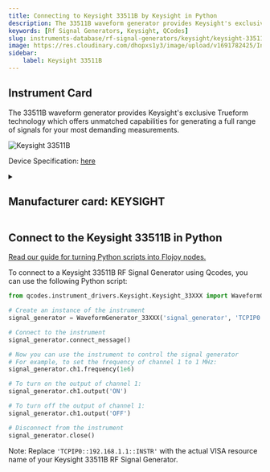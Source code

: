 ```yaml
---
title: Connecting to Keysight 33511B by Keysight in Python
description: The 33511B waveform generator provides Keysight's exclusive Trueform technology which offers unmatched capabilities for generating a full range of signals for your most demanding measurements.
keywords: [Rf Signal Generators, Keysight, QCodes] 
slug: instruments-database/rf-signal-generators/keysight/keysight-33511b 
image: https://res.cloudinary.com/dhopxs1y3/image/upload/v1691782425/Instruments/RF%20Signal%20Generator/Keysight-33511B/Keysight-33511B.jpg
sidebar:
    label: Keysight 33511B 
---
```



## Instrument Card

The 33511B waveform generator provides Keysight's exclusive Trueform technology which offers unmatched capabilities for generating a full range of signals for your most demanding measurements.


![Keysight 33511B](https://res.cloudinary.com/dhopxs1y3/image/upload/v1691782425/Instruments/RF%20Signal%20Generator/Keysight-33511B/Keysight-33511B.jpg)

Device Specification: [here](https://www.keysight.com/us/en/assets/7018-05928/data-sheets/5992-2572.pdf)

<details style={{ marginTop: "15px"}}>
<summary><h2 style={{display:'inline'}}>Manufacturer card: KEYSIGHT</h2></summary>

![KEYSIGHT](https://res.cloudinary.com/dhopxs1y3/image/upload/v1692125973/Instruments/Vendor%20Logos/Keysight.png)

Keysight Technologies, or Keysight, is an American company that manufactures electronics test and measurement equipment and software

- Headquarters: USA
- Yearly Revenue (millions, USD): 5420
- Vendor Website: [here](https://www.keysight.com/us/en/home.html)

</details>


<FeaturedInstrumentVideo category="RF_SIGNAL_GENERATORS" />

## Connect to the Keysight 33511B in Python

[Read our guide for turning Python scripts into Flojoy nodes.](https://docs.flojoy.ai/contribution/blocks/custom-flojoy-block/)



<Tabs>
<TabItem value="Flojoy" label="Flojoy" className="flojoy-instrument-tabs">

<SectionsCard category="RF_SIGNAL_GENERATORS" manufacturer="Keysight"></SectionsCard>

</TabItem>
<TabItem value="QCodes" label="QCodes">

To connect to a Keysight 33511B RF Signal Generator using Qcodes, you can use the following Python script:

```python
from qcodes.instrument_drivers.Keysight.Keysight_33XXX import WaveformGenerator_33XXX

# Create an instance of the instrument
signal_generator = WaveformGenerator_33XXX('signal_generator', 'TCPIP0::192.168.1.1::INSTR')

# Connect to the instrument
signal_generator.connect_message()

# Now you can use the instrument to control the signal generator
# For example, to set the frequency of channel 1 to 1 MHz:
signal_generator.ch1.frequency(1e6)

# To turn on the output of channel 1:
signal_generator.ch1.output('ON')

# To turn off the output of channel 1:
signal_generator.ch1.output('OFF')

# Disconnect from the instrument
signal_generator.close()
```

Note: Replace `'TCPIP0::192.168.1.1::INSTR'` with the actual VISA resource name of your Keysight 33511B RF Signal Generator.

</TabItem>
</Tabs>
